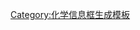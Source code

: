 <includeonly><!-- 這裡是化學信息框，具體使用方法請參閱Template:Chembox的說明 -->
{{Chembox
| 名稱 = 
| 英文名 = 
| 圖像檔案 = 
|  圖像大小 = 
|  圖像替換 = 
| IUPAC英 = 
| IUPAC中 =
| 別名 = 
| Section1 = {{Chembox 識別
|   CAS號 = 
|   PubChem = 
|   SMILES =  }}
| Section2 = {{Chembox 性質
|   化學式 = 
|   摩爾質量 = 
|   外觀 = 
|   密度 = 
|   熔點 = 
|   沸點 = 
|   溶解度 =  }}
| Section3 = {{Chembox 危險性
|   主要危險 = 
|   閃點 = 
|   自燃點 =  }}
}}
<!-- 以下是條目正文內容 -->
</includeonly><noinclude>{{Documentation}}[[Category:化学信息框生成模板]]</noinclude>